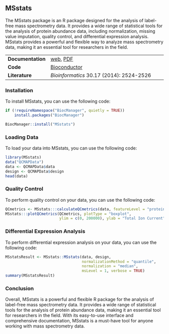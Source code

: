 ## MSstats

The MSstats package is an R package designed for the analysis of label-free mass spectrometry data. It provides a wide range of statistical tools for the analysis of protein abundance data, including normalization, missing value imputation, quality control, and differential expression analysis. MSstats provides a powerful and flexible way to analyze mass spectrometry data, making it an essential tool for researchers in the field.

|                   |                                                                                                                   |
|----------------|--------------------------------------------------------|
| **Documentation** | [web](https://msstats.org), [PDF](https://bioconductor.org/packages/release/bioc/manuals/MSstats/man/MSstats.pdf) |
| **Code**          | [Bioconductor](https://www.bioconductor.org/packages/release/bioc/html/MSstats.html)                              |
| **Literature**    | *Bioinformatics* 30.17 (2014): 2524-2526                                                                          |

### Installation

To install MSstats, you can use the following code:

```r
if (!requireNamespace("BiocManager", quietly = TRUE))
    install.packages("BiocManager")

BiocManager::install("MSstats")
```

### Loading Data

To load your data into MSstats, you can use the following code:

```r
library(MSstats)
data("QCMAPData")
data <- QCMAPData$data
design <- QCMAPData$design
head(data)
```

### Quality Control

To perform quality control on your data, you can use the following code:

```r
QCmetrics <- MSstats:::calculateQCmetrics(data, featureLevel = "protein")
MSstats:::plotQCmetrics(QCmetrics, plotType = "boxplot",
                        ylim = c(0, 200000), ylab = "Total Ion Current")
```

### Differential Expression Analysis

To perform differential expression analysis on your data, you can use the following code:

```r
MSstatsResult <- MSstats::MSstats(data, design,
                                  normalizationMethod = "quantile",
                                  normalization = "median",
                                  msLevel = 1, verbose = TRUE)
summary(MSstatsResult)
```

### Conclusion

Overall, MSstats is a powerful and flexible R package for the analysis of label-free mass spectrometry data. It provides a wide range of statistical tools for the analysis of protein abundance data, making it an essential tool for researchers in the field. With its easy-to-use interface and comprehensive documentation, MSstats is a must-have tool for anyone working with mass spectrometry data.
